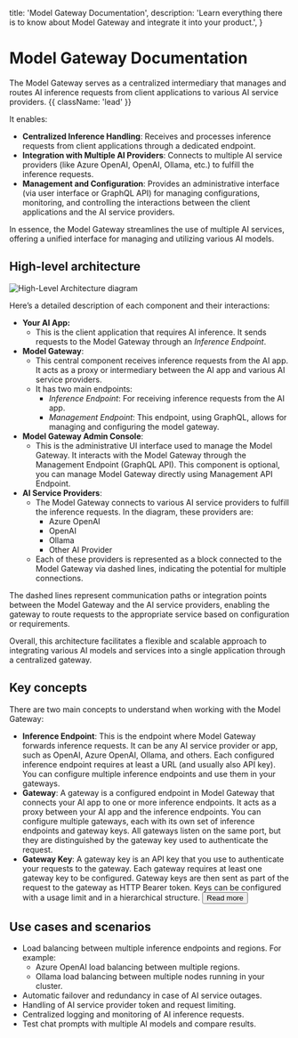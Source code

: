 
  title: 'Model Gateway Documentation',
  description:
    'Learn everything there is to know about Model Gateway and integrate it into your product.',
}


<HeroPattern />

# Model Gateway Documentation

The Model Gateway serves as a centralized intermediary that manages and routes AI inference requests from client applications to various AI service providers. {{ className: 'lead' }}

It enables:

- **Centralized Inference Handling**: Receives and processes inference requests from client applications through a dedicated endpoint.
- **Integration with Multiple AI Providers**: Connects to multiple AI service providers (like Azure OpenAI, OpenAI, Ollama, etc.) to fulfill the inference requests.
- **Management and Configuration**: Provides an administrative interface (via user interface or GraphQL API) for managing configurations, monitoring, and controlling the interactions between the client applications and the AI service providers.

In essence, the Model Gateway streamlines the use of multiple AI services, offering a unified interface for managing and utilizing various AI models.


## High-level architecture

<img src="/docs/img/diagram/hl-component.svg" alt="High-Level Architecture diagram" />

Here’s a detailed description of each component and their interactions:

- **Your AI App:**
  - This is the client application that requires AI inference. It sends requests to the Model Gateway through an *Inference Endpoint*.
- **Model Gateway**:
  - This central component receives inference requests from the AI app. It acts as a proxy or intermediary between the AI app and various AI service providers.
  - It has two main endpoints:
    - *Inference Endpoint*: For receiving inference requests from the AI app.
    - *Management Endpoint*: This endpoint, using GraphQL, allows for managing and configuring the model gateway.
- **Model Gateway Admin Console**:
  - This is the administrative UI interface used to manage the Model Gateway. It interacts with the Model Gateway through the Management Endpoint (GraphQL API). This component is optional, you can manage Model Gateway directly using Management API Endpoint.
- **AI Service Providers**:
  - The Model Gateway connects to various AI service providers to fulfill the inference requests. In the diagram, these providers are:
    - Azure OpenAI
    - OpenAI
    - Ollama
    - Other AI Provider
  - Each of these providers is represented as a block connected to the Model Gateway via dashed lines, indicating the potential for multiple connections.

The dashed lines represent communication paths or integration points between the Model Gateway and the AI service providers, enabling the gateway to route requests to the appropriate service based on configuration or requirements.

Overall, this architecture facilitates a flexible and scalable approach to integrating various AI models and services into a single application through a centralized gateway.

## Key concepts

There are two main concepts to understand when working with the Model Gateway:
- **Inference Endpoint**: This is the endpoint where Model Gateway forwards inference requests. It can be any AI service provider or app, such as OpenAI, Azure OpenAI, Ollama, and others. Each configured inference endpoint requires at least a URL (and usually also API key). You can configure multiple inference endpoints and use them in your gateways.
- **Gateway**: A gateway is a configured endpoint in Model Gateway that connects your AI app to one or more inference endpoints. It acts as a proxy between your AI app and the inference endpoints. You can configure multiple gateways, each with its own set of inference endpoints and gateway keys. All gateways listen on the same port, but they are distinguished by the gateway key used to authenticate the request.
- **Gateway Key**: A gateway key is an API key that you use to authenticate your requests to the gateway. Each gateway requires at least one gateway key to be configured. Gateway keys are then sent as part of the request to the gateway as HTTP Bearer token. Keys can be configured with a usage limit and in a hierarchical structure. <Button href="/gateway-keys" variant="text" arrow="right"> Read more </Button>

## Use cases and scenarios

- Load balancing between multiple inference endpoints and regions. For example:
  - Azure OpenAI load balancing between multiple regions.
  - Ollama load balancing between multiple nodes running in your cluster.
- Automatic failover and redundancy in case of AI service outages.
- Handling of AI service provider token and request limiting.
- Centralized logging and monitoring of AI inference requests.
- Test chat prompts with multiple AI models and compare results.
